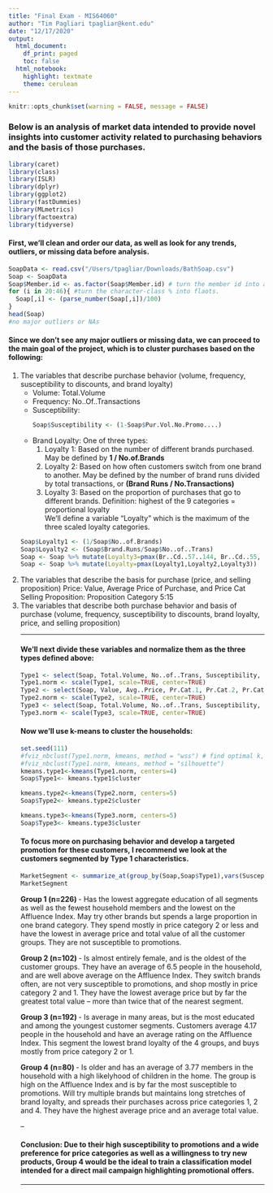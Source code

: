 ```yaml
---
title: "Final Exam - MIS64060"
author: "Tim Pagliari tpagliar@kent.edu"
date: "12/17/2020"
output:
  html_document:
    df_print: paged
    toc: false
  html_notebook:
    highlight: textmate
    theme: cerulean
---
```


```r
knitr::opts_chunk$set(warning = FALSE, message = FALSE)
```

### Below is an analysis of market data intended to provide novel insights into customer activity related to purchasing behaviors and the basis of those purchases.

```r
library(caret)
library(class)
library(ISLR)
library(dplyr)
library(ggplot2)
library(fastDummies)
library(MLmetrics)
library(factoextra)
library(tidyverse)
```

#### First, we'll clean and order our data, as well as look for any trends, outliers, or missing data before analysis.

```r
SoapData <- read.csv("/Users/tpagliar/Downloads/BathSoap.csv")
Soap <- SoapData
Soap$Member.id <- as.factor(Soap$Member.id) # turn the member id into a factor.
for (i in 20:46){ #turn the character-class % into flaots.
  Soap[,i] <- (parse_number(Soap[,i])/100)
}
head(Soap)
#no major outliers or NAs
```


#### Since we don't see any major outliers or missing data, we can proceed to the main goal of the project, which is to cluster purchases based on the following:

<ol>
<li> The variables that describe purchase behavior (volume, frequency, susceptibility to discounts, and brand loyalty)
<ul>
  <li>Volume: Total.Volume</li>
  
  <li>Frequency: No..Of..Transactions</li>
  
  <li>Susceptibility: </li>
  
```r
Soap$Susceptibility <- (1-Soap$Pur.Vol.No.Promo....)
```
  
  <li>Brand Loyalty: One of three types:
      <ol>
      <li>Loyalty 1: Based on the number of different brands purchased. May be defined by <b> 1 / No.of.Brands</b></li>
      <li>Loyalty 2: Based on how often customers switch from one brand to another. May be defined by the  number of brand runs divided by total transactions, or <b> (Brand Runs / No.Transactions) </b> </li>
      <li>Loyalty 3: Based on the proportion of purchases that go to different brands. Definition: highest of the 9 categories = proportional loyalty</b><br>
We'll define a variable "Loyalty" which is the maximum of the three scaled loyalty  categories.</li></ol></li></ul>

```r
Soap$Loyalty1 <- (1/Soap$No..of.Brands)
Soap$Loyalty2 <- (Soap$Brand.Runs/Soap$No..of..Trans)
Soap <- Soap %>% mutate(Loyalty3=pmax(Br..Cd..57..144, Br..Cd..55, Br..Cd..272, Br..Cd..286, Br..Cd..24, Br..Cd..481, Br..Cd..352, Br..Cd..5, Others.999))
Soap <- Soap %>% mutate(Loyalty=pmax(Loyalty1,Loyalty2,Loyalty3))
```


<li>The variables that describe the basis for purchase (price, and selling proposition)
    Price: Value, Average Price of Purchase, and Price Cat
    Selling Proposition: Proposition Category 5:15</li>
    
<li>The variables that describe both purchase behavior and basis of purchase (volume, frequency, susceptibility to discounts, brand loyalty, price, and selling proposition)</li>
</ul>
<hr>

#### We'll next divide these variables and normalize them as the three types defined above:

```r
Type1 <- select(Soap, Total.Volume, No..of..Trans, Susceptibility, Loyalty,)
Type1.norm <- scale(Type1, scale=TRUE, center=TRUE)
Type2 <- select(Soap, Value, Avg..Price, Pr.Cat.1, Pr.Cat.2, Pr.Cat.3, Pr.Cat.4, PropCat.5, PropCat.6, PropCat.7, PropCat.8, PropCat.9, PropCat.10, PropCat.11, PropCat.12, PropCat.13, PropCat.14, PropCat.15)
Type2.norm <- scale(Type2, scale=TRUE, center=TRUE)
Type3 <- select(Soap, Total.Volume, No..of..Trans, Susceptibility, Loyalty,Value, Avg..Price, Pr.Cat.1, Pr.Cat.2, Pr.Cat.3, Pr.Cat.4, PropCat.5, PropCat.6, PropCat.7, PropCat.8, PropCat.9, PropCat.10, PropCat.11, PropCat.12, PropCat.13, PropCat.14, PropCat.15)
Type3.norm <- scale(Type3, scale=TRUE, center=TRUE)
```

#### Now we'll use k-means to cluster the households:

```r
set.seed(111)
#fviz_nbclust(Type1.norm, kmeans, method = "wss") # find optimal k, in addition to the persona creation we want to know the best defined cluster segmentation.
#fviz_nbclust(Type1.norm, kmeans, method = "silhouette")
kmeans.type1<-kmeans(Type1.norm, centers=4)
Soap$Type1<- kmeans.type1$cluster

kmeans.type2<-kmeans(Type2.norm, centers=5)
Soap$Type2<- kmeans.type2$cluster

kmeans.type3<-kmeans(Type3.norm, centers=5)
Soap$Type3<- kmeans.type3$cluster
```

#### To focus more on purchasing behavior and develop a targeted promotion for these customers, I recommend we look at the customers segmented by Type 1 characteristics.

```r
MarketSegment <- summarize_at(group_by(Soap,Soap$Type1),vars(Susceptibility, Loyalty1,Loyalty2,Loyalty3,SEC,FEH,SEX,AGE,EDU,HS,CHILD,CS,Affluence.Index,Pr.Cat.1,Pr.Cat.2,Pr.Cat.3,Pr.Cat.4, Avg..Price,Value,Pr.Cat.1, Pr.Cat.2, Pr.Cat.3, Pr.Cat.4, PropCat.5, PropCat.6, PropCat.7, PropCat.8, PropCat.9, PropCat.10, PropCat.11, PropCat.12, PropCat.13, PropCat.14, PropCat.15), mean)
MarketSegment
```
<b>Group 1 (n=226) </b> - Has the lowest aggregate education of all segments as well as the fewest household members and the lowest on the Affluence Index. May try other brands but spends a large proportion in one brand category.  They spend mostly in price category 2 or less and have the lowest in average price and total value of all the customer groups. They are not susceptible to promotions.

<b>Group 2 (n=102) </b>- Is almost entirely female, and is the oldest of the customer groups. They have an average of 6.5 people in the household, and are well above average on the Affluence Index. They switch brands often, are not very susceptible to promotions, and shop mostly in price category 2 and 1. They have the lowest average price but by far the greatest total value -- more than twice that of the nearest segment.

<b>Group 3 (n=192) </b>- Is average in many areas, but is the most educated and among the youngest customer segments. Customers average 4.17 people in the household and have an average rating on the Affluence Index. This segment the lowest brand loyalty of the 4 groups, and buys mostly from price category 2 or 1.

<b>Group 4 (n=80) </b>-  Is older and has an average of 3.77 members in the household with a high likelyhood of children in the home. The group is high on the Affluence Index and is by far the most susceptible to promotions. Will try multiple brands but maintains long stretches of brand loyalty, and spreads their purchases across price categories 1, 2 and 4. They have the highest average price and an average total value.

--

#### Conclusion: Due to their high susceptibility to promotions and a wide preference for price categories as well as a willingness to try new products, Group 4 would be the ideal to train a classification model intended for a direct mail campaign highlighting promotional offers.


<hr>
